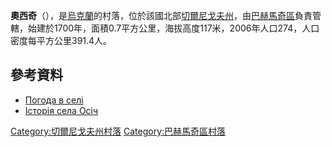 {{coord|51|25|22|N|32|48|10|E|scale:100000|display=title}}

'''奧西奇'''（{{lang-uk|Осіч}}），是[[烏克蘭|烏克蘭]]的村落，位於該國北部[[切爾尼戈夫州|切爾尼戈夫州]]，由[[巴赫馬奇區|巴赫馬奇區]]負責管轄，始建於1700年，面積0.7平方公里，海拔高度117米，2006年人口274，人口密度每平方公里391.4人。

==參考資料==
* [http://weather.in.ua/ua/chernigovskaja/19187 Погода в селі ] {{Wayback|url=http://weather.in.ua/ua/chernigovskaja/19187 |date=20111220115055 }}
* [https://web.archive.org/web/20160826005013/http://tour-cn.com.ua/publ/istorija_sela_osich/70-1-0-884 Історія села Осіч ]

[[Category:切爾尼戈夫州村落|Category:切爾尼戈夫州村落]]
[[Category:巴赫馬奇區村落|Category:巴赫馬奇區村落]]


{{Chernihiv-geo-stub}}
